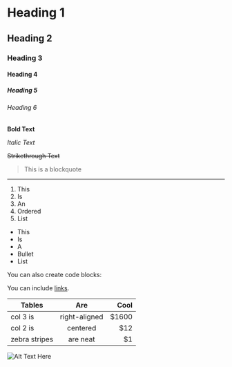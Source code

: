 # Heading 1

## Heading 2
### Heading 3
#### Heading 4
##### Heading 5
###### Heading 6

**Bold Text**


*Italic Text*


~~Strikethrough Text~~


> This is a blockquote

---

1. This
2. Is
3. An
4. Ordered
5. List

- This
- Is
- A
- Bullet
- List

You can also create code blocks:

You can include [links](http://example.com).

| Tables    |     Are     |     Cool |
|-----------|:-----------:|---------:|
| col 3 is  | right-aligned | $1600 |
| col 2 is  | centered      |   $12 |
| zebra stripes | are neat      |    $1 |

![Alt Text Here](https://picsum.photos/200/300 "Image Title")